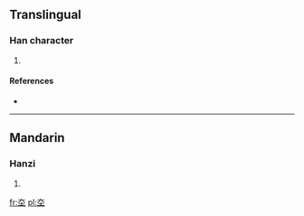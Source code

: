 ==Translingual==

===Han character===
{{Han char|rn=32|rad=土|as=03|sn=6|four=|canj=大土 (KG)}}

# {{defn|Han|sort=土03}}

====References====
* {{Han ref|kx=0224.180|dkj=04897|hdz=10419.020|uh=5736|ud=22326}}

----

==Mandarin==

===Hanzi===
{{cmn-hanzi|pin=[[qià]] ([[qia4]])|wg=ch'ia<sup>4</sup>}}

# {{defn|Mandarin|sort=土03}}

[[fr:圶]]
[[pl:圶]]